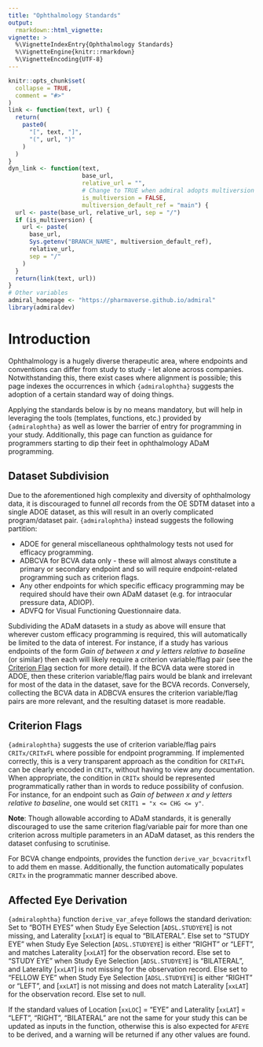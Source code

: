 ```yaml
---
title: "Ophthalmology Standards"
output:
  rmarkdown::html_vignette:
vignette: >
  %\VignetteIndexEntry{Ophthalmology Standards}
  %\VignetteEngine{knitr::rmarkdown}
  %\VignetteEncoding{UTF-8}
---
```


```r
knitr::opts_chunk$set(
  collapse = TRUE,
  comment = "#>"
)
link <- function(text, url) {
  return(
    paste0(
      "[", text, "]",
      "(", url, ")"
    )
  )
}
dyn_link <- function(text,
                     base_url,
                     relative_url = "",
                     # Change to TRUE when admiral adopts multiversion docs
                     is_multiversion = FALSE,
                     multiversion_default_ref = "main") {
  url <- paste(base_url, relative_url, sep = "/")
  if (is_multiversion) {
    url <- paste(
      base_url,
      Sys.getenv("BRANCH_NAME", multiversion_default_ref),
      relative_url,
      sep = "/"
    )
  }
  return(link(text, url))
}
# Other variables
admiral_homepage <- "https://pharmaverse.github.io/admiral"
library(admiraldev)
```

# Introduction

Ophthalmology is a hugely diverse therapeutic area, where endpoints and conventions can differ from study to study - let alone across companies. Notwithstanding this, there exist cases where alignment is possible; this page indexes the occurrences in which `{admiralophtha}` suggests the adoption of a certain standard way of doing things.

Applying the standards below is by no means mandatory, but will help in leveraging the tools (templates, functions, etc.) provided by `{admiralophtha}` as well as lower the barrier of entry for programming in your study. Additionally, this page can function as guidance for programmers starting to dip their feet in ophthalmology ADaM programming.


## Dataset Subdivision

Due to the aforementioned high complexity and diversity of ophthalmology data, it is discouraged to funnel *all* records from the OE SDTM dataset into a single ADOE dataset, as this will result in an overly complicated program/dataset pair. `{admiralophtha}` instead suggests the following partition:

* ADOE for general miscellaneous ophthalmology tests not used for efficacy programming.
* ADBCVA for BCVA data only - these will almost always constitute a primary or secondary endpoint and so will require endpoint-related programming such as criterion flags.
* Any other endpoints for which specific efficacy programming may be required should have their own ADaM dataset (e.g. for intraocular pressure data, ADIOP).
* ADVFQ for Visual Functioning Questionnaire data.

Subdividing the ADaM datasets in a study as above will ensure that wherever custom efficacy programming is required, this will automatically be limited to the data of interest. For instance, if a study has various  endpoints of the form *Gain of between x and y letters relative to baseline* (or similar) then each will likely require a criterion variable/flag pair (see the [Criterion Flag](#criterion) section for more detail). If the BCVA data were stored in ADOE, then these criterion variable/flag pairs would be blank and irrelevant for most of the data in the dataset, save for the BCVA records. Conversely, collecting the BCVA data in ADBCVA ensures the criterion variable/flag pairs are more relevant, and the resulting dataset is more readable.

## Criterion Flags {#criterion}
`{admiralophtha}` suggests the use of criterion variable/flag pairs `CRITx/CRITxFL` where possible for endpoint programming. If implemented correctly, this is a very transparent approach as the condition for `CRITxFL` can be clearly encoded in `CRITx`, without having to view any documentation. When appropriate, the condition in `CRITx` should be represented programmatically rather than in words to reduce possibility of confusion. For instance, for an endpoint such as *Gain of between x and y letters relative to baseline*, one would set `CRIT1 = "x <= CHG <= y"`.

**Note**: Though allowable according to ADaM standards, it is generally discouraged to use the same criterion flag/variable pair for more than one criterion across multiple parameters in an ADaM dataset, as this renders the dataset confusing to scrutinise.

For BCVA change endpoints, provides the function `derive_var_bcvacritxfl` to add them en masse. Additionally, the function automatically populates `CRITx` in the programmatic manner described above.


## Affected Eye Derivation
`{admiralophtha}` function `derive_var_afeye` follows the standard derivation:
Set to "BOTH EYES" when Study Eye Selection [`ADSL.STUDYEYE`] is not missing, and Laterality [`xxLAT`] is equal to "BILATERAL".
Else set to "STUDY EYE" when Study Eye Selection [`ADSL.STUDYEYE`] is either "RIGHT" or "LEFT", and matches Laterality [`xxLAT`] for the observation record.
Else set to "STUDY EYE" when Study Eye Selection [`ADSL.STUDYEYE`] is "BILATERAL", and Laterality [`xxLAT`] is not missing for the observation record.
Else set to "FELLOW EYE" when Study Eye Selection [`ADSL.STUDYEYE`] is either "RIGHT" or "LEFT", and [`xxLAT`] is not missing and does not match Laterality [`xxLAT`] for the observation record.
Else set to null.

If the standard values of Location [`xxLOC`] = "EYE" and Laterality [`xxLAT`] = "LEFT", "RIGHT", "BILATERAL" are not the same for your study this can be updated as inputs in the function, otherwise this is also expected for `AFEYE` to be derived, and a warning will be returned if any other values are found.
